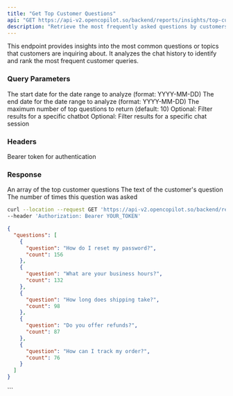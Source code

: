 ```yaml
---
title: "Get Top Customer Questions"
api: "GET https://api-v2.opencopilot.so/backend/reports/insights/top-customer-questions"
description: "Retrieve the most frequently asked questions by customers"
---
```


This endpoint provides insights into the most common questions or topics that customers are inquiring about. It analyzes the chat history to identify and rank the most frequent customer queries.

### Query Parameters

<ParamField query="startDate" type="string">
  The start date for the date range to analyze (format: YYYY-MM-DD)
</ParamField>

<ParamField query="endDate" type="string">
  The end date for the date range to analyze (format: YYYY-MM-DD)
</ParamField>

<ParamField query="limit" type="number">
  The maximum number of top questions to return (default: 10)
</ParamField>

<ParamField query="chatbot_id" type="string">
  Optional: Filter results for a specific chatbot
</ParamField>

<ParamField query="session_id" type="string">
  Optional: Filter results for a specific chat session
</ParamField>

### Headers

<ParamField header="Authorization" type="string" required>
  Bearer token for authentication
</ParamField>

### Response

<ResponseField name="questions" type="array">
  An array of the top customer questions
</ResponseField>

<ResponseField name="questions[].question" type="string">
  The text of the customer's question
</ResponseField>

<ResponseField name="questions[].count" type="number">
  The number of times this question was asked
</ResponseField>

<RequestExample>

```bash Example Request
curl --location --request GET 'https://api-v2.opencopilot.so/backend/reports/insights/top-customer-questions?startDate=2023-01-01&endDate=2023-12-31&limit=5' \
--header 'Authorization: Bearer YOUR_TOKEN'
```

</RequestExample>

<ResponseExample>

```json Response
{
  "questions": [
    {
      "question": "How do I reset my password?",
      "count": 156
    },
    {
      "question": "What are your business hours?",
      "count": 132
    },
    {
      "question": "How long does shipping take?",
      "count": 98
    },
    {
      "question": "Do you offer refunds?",
      "count": 87
    },
    {
      "question": "How can I track my order?",
      "count": 76
    }
  ]
}
```

</ResponseExample>
```
